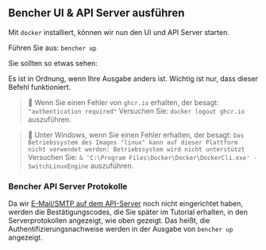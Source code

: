 
## Bencher UI & API Server ausführen

Mit `docker` installiert, können wir nun den UI und API Server starten.

Führen Sie aus: `bencher up`

Sie sollten so etwas sehen:

<DockerBencherUpOutput />

Es ist in Ordnung, wenn Ihre Ausgabe anders ist. Wichtig ist nur, dass dieser Befehl funktioniert.

> 🐰 Wenn Sie einen Fehler von `ghcr.io` erhalten, der besagt:
> `"authentication required"`
> Versuchen Sie: `docker logout ghcr.io` auszuführen.

> 🐰 Unter Windows, wenn Sie einen Fehler erhalten, der besagt:
> `Das Betriebssystem des Images "linux" kann auf dieser Plattform nicht verwendet werden: Betriebssystem wird nicht unterstützt`
> Versuchen Sie: `& 'C:\Program Files\Docker\Docker\DockerCli.exe' -SwitchLinuxEngine` auszuführen.

### Bencher API Server Protokolle

Da wir [E-Mail/SMTP auf dem API-Server](/de/docs/reference/server-config/#smtp) noch nicht eingerichtet haben, 
werden die Bestätigungscodes, die Sie später im Tutorial erhalten, in den Serverprotokollen angezeigt, wie oben gezeigt.
Das heißt, die Authentifizierungsnachweise werden in der Ausgabe von `bencher up` angezeigt.